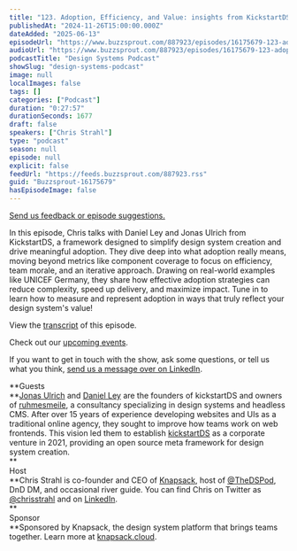 ```yaml
---
title: "123. Adoption, Efficiency, and Value: insights from KickstartDS’s Jonas Ulrich and Daniel Ley"
publishedAt: "2024-11-26T15:00:00.000Z"
dateAdded: "2025-06-13"
episodeUrl: "https://www.buzzsprout.com/887923/episodes/16175679-123-adoption-efficiency-and-value-insights-from-kickstartds-s-jonas-ulrich-and-daniel-ley.mp3"
audioUrl: "https://www.buzzsprout.com/887923/episodes/16175679-123-adoption-efficiency-and-value-insights-from-kickstartds-s-jonas-ulrich-and-daniel-ley.mp3"
podcastTitle: "Design Systems Podcast"
showSlug: "design-systems-podcast"
image: null
localImages: false
tags: []
categories: ["Podcast"]
duration: "0:27:57"
durationSeconds: 1677
draft: false
speakers: ["Chris Strahl"]
type: "podcast"
season: null
episode: null
explicit: false
feedUrl: "https://feeds.buzzsprout.com/887923.rss"
guid: "Buzzsprout-16175679"
hasEpisodeImage: false
---
```

[Send us feedback or episode suggestions.](https://www.buzzsprout.com/twilio/text_messages/887923/open_sms)

In this episode, Chris talks with Daniel Ley and Jonas Ulrich from KickstartDS, a framework designed to simplify design system creation and drive meaningful adoption. They dive deep into what adoption really means, moving beyond metrics like component coverage to focus on efficiency, team morale, and an iterative approach. Drawing on real-world examples like UNICEF Germany, they share how effective adoption strategies can reduce complexity, speed up delivery, and maximize impact. Tune in to learn how to measure and represent adoption in ways that truly reflect your design system's value!

View the [transcript](https://docs.google.com/document/d/1nRHk4X2U93cdvGaQUUYQM3t5jJONbQjVGQQjLKw0B9I/edit?tab=t.0) of this episode.

Check out our [upcoming events](https://www.knapsack.cloud/events).

If you want to get in touch with the show, ask some questions, or tell us what you think, [send us a message over on LinkedIn](https://www.linkedin.com/showcase/design-systems-podcast/?viewAsMember=true).  
  
**Guests  
**[Jonas Ulrich](https://www.linkedin.com/in/jonas-ulrich-b0a7b0222/) and [Daniel Ley](https://www.linkedin.com/in/daniel-ley-171729a1/) are the founders of kickstartDS and owners of [ruhmesmeile](https://www.ruhmesmeile.com/), a consultancy specializing in design systems and headless CMS. After over 15 years of experience developing websites and UIs as a traditional online agency, they sought to improve how teams work on web frontends. This vision led them to establish [kickstartDS](https://www.kickstartds.com/) as a corporate venture in 2021, providing an open source meta framework for design system creation.  
**  
Host  
**Chris Strahl is co-founder and CEO of [Knapsack](https://www.knapsack.cloud/), host of [@TheDSPod](https://twitter.com/thedspod), DnD DM, and occasional river guide. You can find Chris on Twitter as [@chrisstrahl](https://twitter.com/chrisstrahl) and on [LinkedIn](https://www.linkedin.com/in/chrisstrahl/).  
**  
Sponsor  
**Sponsored by Knapsack, the design system platform that brings teams together. Learn more at [knapsack.cloud](https://www.knapsack.cloud/?utm_source=podcast).
